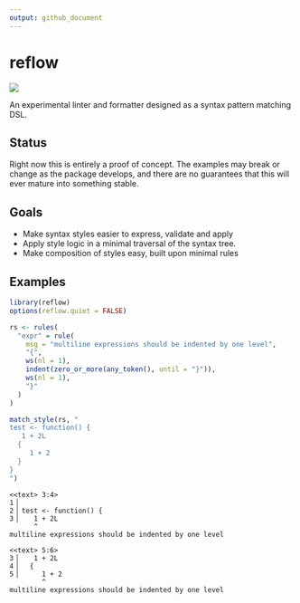 ```yaml
---
output: github_document
---
```


<!-- README.md is generated from README.Rmd. Please edit that file -->

# reflow

![](https://img.shields.io/badge/status-experimental-red)

An experimental linter and formatter designed as a syntax pattern matching DSL. 

## Status

Right now this is entirely a proof of concept. The examples may break or change
as the package develops, and there are no guarantees that this will ever mature
into something stable. 

## Goals

- Make syntax styles easier to express, validate and apply
- Apply style logic in a minimal traversal of the syntax tree. 
- Make composition of styles easy, built upon minimal rules

## Examples

```r
library(reflow)
options(reflow.quiet = FALSE)

rs <- rules(
  "expr" = rule(
    msg = "multiline expressions should be indented by one level",
    "{",
    ws(nl = 1),
    indent(zero_or_more(any_token(), until = "}")),
    ws(nl = 1),
    "}"
  )
)

match_style(rs, "
test <- function() {
   1 + 2L
  {
     1 + 2
  }
}
")
```

```{}
<<text> 3:4>
1▕
2▕ test <- function() {
3▕    1 + 2L
      ^
multiline expressions should be indented by one level

<<text> 5:6>
3▕    1 + 2L
4▕   {
5▕      1 + 2
        ^
multiline expressions should be indented by one level

```

